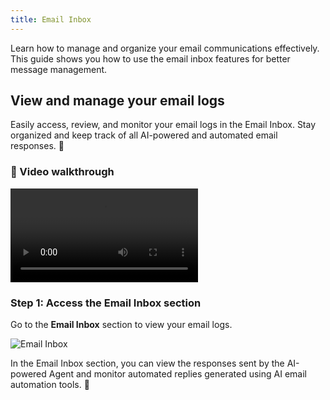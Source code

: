 ```yaml
---
title: Email Inbox
---
```


Learn how to manage and organize your email communications effectively. This guide shows you how to use the email inbox features for better message management.

## View and manage your email logs

Easily access, review, and monitor your email logs in the Email Inbox. Stay organized and keep track of all AI-powered and automated email responses. 📧

### 🎥 Video walkthrough

<div class="card-video">
  <video src="https://storage.googleapis.com/helpsessionvideos/Contactswing/Videos/elogs.mp4" autoplay playsinline controls title="Email Inbox Video"></video>
</div>

### Step 1: Access the Email Inbox section

Go to the **Email Inbox** section to view your email logs.

<img src="https://storage.googleapis.com/helpsessionvideos/Contactswing/images/emaill.jpg" alt="Email Inbox" />

In the Email Inbox section, you can view the responses sent by the AI-powered Agent and monitor automated replies generated using AI email automation tools. 🤖
